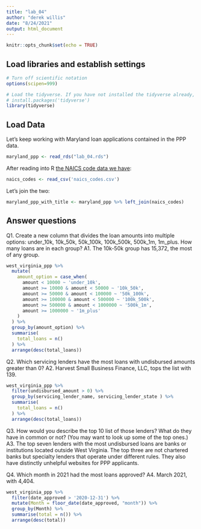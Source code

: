 ```yaml
---
title: "lab_04"
author: "derek willis"
date: "8/24/2021"
output: html_document
---
```


```r
knitr::opts_chunk$set(echo = TRUE)
```

## Load libraries and establish settings
```r
# Turn off scientific notation
options(scipen=999)

# Load the tidyverse. If you have not installed the tidyverse already, remove the # from the next line and run it first.  
# install.packages('tidyverse')
library(tidyverse)
```

## Load Data

Let's keep working with Maryland loan applications contained in the PPP data.  

```r
maryland_ppp <- read_rds("lab_04.rds")
```

After reading into R [the NAICS code data we have](https://umd.box.com/s/thou3merdzwzbdimbvd06zkax1zndcsk):

```r
naics_codes <- read_csv('naics_codes.csv')
```

Let's join the two:

```r
maryland_ppp_with_title <- maryland_ppp %>% left_join(naics_codes)
```

## Answer questions

Q1. Create a new column that divides the loan amounts into multiple options: under_10k, 10k_50k, 50k_100k, 100k_500k, 500k_1m, 1m_plus. How many loans are in each group?
A1. The 10k-50k group has 15,372, the most of any group.

```r
west_virginia_ppp %>%
  mutate(
    amount_option = case_when(
      amount < 10000 ~ 'under_10k',
      amount >= 10000 & amount < 50000 ~ '10k_50k',
      amount >= 50000 & amount < 100000 ~ '50k_100k',
      amount >= 100000 & amount < 500000 ~ '100k_500k',
      amount >= 500000 & amount < 1000000 ~ '500k_1m',
      amount >= 1000000 ~ '1m_plus'
    )
  ) %>%
  group_by(amount_option) %>%
  summarise(
    total_loans = n()
  ) %>%
  arrange(desc(total_loans))
```

Q2. Which servicing lenders have the most loans with undisbursed amounts greater than 0?
A2. Harvest Small Business Finance, LLC, tops the list with 139.

```r
west_virginia_ppp %>%
  filter(undisbursed_amount > 0) %>%
  group_by(servicing_lender_name, servicing_lender_state ) %>%
  summarise(
    total_loans = n()
  ) %>%
  arrange(desc(total_loans))
```

Q3. How would you describe the top 10 list of those lenders? What do they have in common or not? (You may want to look up some of the top ones.)
A3. The top seven lenders with the most undisbursed loans are banks or institutions located outside West Virginia. The top three are not chartered banks but specialty lenders that operate under different rules. They also have distinctly unhelpful websites for PPP applicants.

Q4. Which month in 2021 had the most loans approved?
A4. March 2021, with 4,404.

```r
west_virginia_ppp %>%
  filter(date_approved > '2020-12-31') %>%
  mutate(Month = floor_date(date_approved, "month")) %>%
  group_by(Month) %>%
  summarise(total = n()) %>%
  arrange(desc(total))
```
